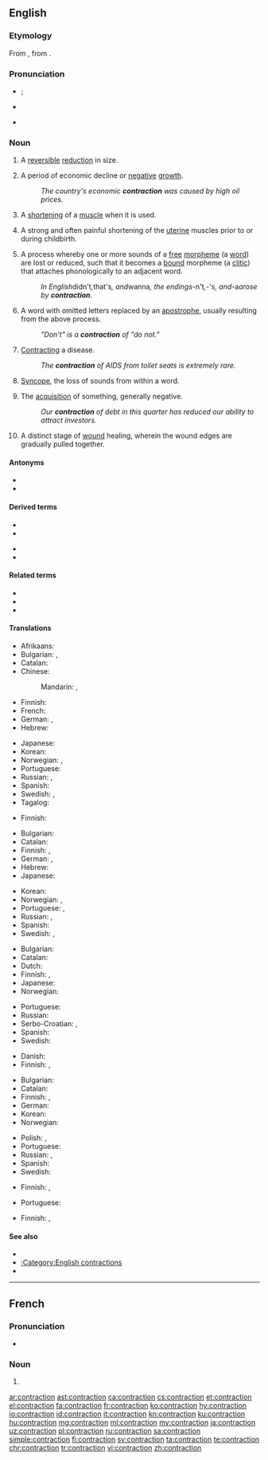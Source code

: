 ==English==

===Etymology===
From {{etyl|fro|en}} {{m|fro|contraction}}, from {{etyl|la|en}} {{m|la|contractiō}}.

===Pronunciation===
* {{a|UK}} {{IPA|/ˈkɒn.tɹæk.ʃən/|lang=en}} {{qualifier|stressed}}; {{IPA|/kənˈtræk.ʃən/|lang=en}} {{qualifier|unstressed}}
* {{a|US}} {{IPA|/kənˈtɹæk.ʃən/|lang=en}}
* {{rhymes|ækʃən|lang=en}}

===Noun===
{{en-noun}}

# A [[reversible]] [[reduction]] in size.
# {{lb|en|economics}} A period of economic decline or [[negative]] [[growth]].
#: ''The country's economic '''contraction''' was caused by high oil prices.''
# {{lb|en|biology}} A [[shorten]]ing of a [[muscle]] when it is used.
# {{lb|en|medicine}} A strong and often painful shortening of the [[uterine]] muscles prior to or during childbirth.
# {{lb|en|linguistics}} A process whereby one or more sounds of a [[free]] [[morpheme]] (a [[word]]) are lost or reduced, such that it becomes a [[bound]] morpheme (a [[clitic]]) that attaches phonologically to an adjacent word.
#: ''In English ''didn't'', ''that's'', and ''wanna'', the endings ''-n't'', ''-'s'', and ''-a'' arose by '''contraction'''.''
# {{lb|en|English orthography}} A word with omitted letters replaced by an [[apostrophe]], usually resulting from the above process.
#: ''"Don't" is a '''contraction''' of "do not."''
# {{lb|en|medicine}} [[contract|Contracting]] a disease.
#: ''The '''contraction''' of AIDS from toilet seats is extremely rare.''
# {{lb|en|phonetics}} [[syncope|Syncope]], the loss of sounds from within a word.
# The [[acquisition]] of something, generally negative.
#: ''Our '''contraction''' of debt in this quarter has reduced our ability to attract investors.''
# {{lb|en|medicine}} A distinct stage of [[wound]] healing, wherein the wound edges are gradually pulled together.

====Antonyms====
* {{l|en|expansion}}
* {{l|en|dilatation}}

====Derived terms====
{{der-top}}
* {{l|en|contractional}}
* {{l|en|contractionary}}
{{der-mid}}
* {{l|en|hypercontraction}}
* {{l|en|supercontraction}}
{{der-bottom}}

====Related terms====
* {{l|en|contract}}
* {{l|en|contractation}}
* {{l|en|contractive}}

====Translations====
{{trans-top|reversible reduction in size}}
* Afrikaans: {{t|af|verkleining}}
* Bulgarian: {{t+|bg|свиване|n}}, {{t+|bg|скъсяване|n}}
* Catalan: {{t|ca|contracció|f}}
* Chinese:
*: Mandarin: {{t|cmn|收縮|sc=Hani}}, {{t+|cmn|收缩|tr=shōusuō|sc=Hani}}
* Finnish: {{t|fi|supistuminen}}
* French: {{t+|fr|contraction|f}}
* German: {{t+|de|Verkleinerung}}, {{t+|de|Kontraktion}}
* Hebrew: {{t|he|התכווצות|f|tr=hitkavtzut}}
{{trans-mid}}
* Japanese: {{t+|ja|収縮|tr=しゅうしゅく, shūshuku|sc=Jpan}}
* Korean: {{t+|ko|단축|tr=danchuk}}
* Norwegian: {{t|no|kontraksjon}}, {{t|no|forminskning}}
* Portuguese: {{t+|pt|contração|f}}
* Russian: {{t+|ru|сокраще́ние|n}}, {{t+|ru|сжа́тие|n}}
* Spanish: {{t+|es|contracción|f}}
* Swedish: {{t+|sv|minskning}}, {{t+|sv|kontraktion}}
* Tagalog: {{t|tl|daginsin}}
{{trans-bottom}}

{{trans-top|economics: period of economic decline or negative growth}}
* Finnish: {{t+|fi|taantuma}}
{{trans-mid}}
{{trans-bottom}}

{{trans-top|shortening of a muscle when it is used}}
* Bulgarian: {{t+|bg|свиване|n}}
* Catalan: {{t|ca|contracció|f}}
* Finnish: {{t+|fi|supistus}}, {{t|fi|lihassupistus}}
* German: {{t+|de|Kontraktion|f}}, {{t|de|Zusammenziehen|n}}
* Hebrew: {{t|he|התכווצות|f|tr=hitkavtzut}}
* Japanese: {{t|ja|攣縮|tr=れんしゅく, renshuku|sc=Jpan}}
{{trans-mid}}
* Korean: {{t+|ko|위축|tr=wichuk}}
* Norwegian: {{t|no|kontraksjon}}, {{t|no|sammentrekning}}
* Portuguese: {{t+|pt|contração|f}}, {{t+|pt|crispação|f}}
* Russian: {{t+|ru|сокраще́ние|n}}, {{t+|ru|сжа́тие|n}}
* Spanish: {{t+|es|contracción|f}}
* Swedish: {{t+|sv|kontraktion}}, {{t|sv|sammandragning}}
{{trans-bottom}}

{{trans-top|painful shortening of the uterine muscles}}
* Bulgarian: {{t|bg|контракция|f}}
* Catalan: {{t|ca|contracció|f}}
* Dutch: {{t+|nl|wee|f}}
* Finnish: {{t|fi|synnytyssupistus}}, {{t+|fi|supistus}}
* Japanese: {{t|ja|陣痛|tr=じんつう, jintsū|sc=Jpan}}
* Norwegian: {{t|no|sammentrekning}}
{{trans-mid}}
* Portuguese: {{t+|pt|contração|f}}
* Russian: {{t+|ru|сокраще́ние|n}}
* Serbo-Croatian: {{t|sh|контракција|f|tr=kontrakcija|sc=Cyrl}}, {{t|sh|трудови|p|tr=trudovi|sc=Cyrl}}
* Spanish: {{t+|es|contracción|f}}
* Swedish: {{t|sv|sammandragning}}
{{trans-bottom}}

{{trans-top|linguistics: process whereby one or more sounds of a free morpheme are lost or reduced}}
* Danish: {{t+|da|sammentrækning|c}}
* Finnish: {{t+|fi|kontraktio}}, {{t|fi|supistuminen}}
{{trans-mid}}
{{trans-bottom}}

{{trans-top|word with omitted letters replaced by an apostrophe}}
* Bulgarian: {{t+|bg|съкращение|n}}
* Catalan: {{t|ca|contracció|f}}
* Finnish: {{t+|fi|kontraktio}}, {{t|fi|supistumamuoto}}
* German: {{t+|de|Kontraktion|f}}
* Korean: {{t|ko|단축어|tr=danchugeo}}
* Norwegian: {{t|no|sammentrekning}}
{{trans-mid}}
* Polish: {{t|pl|kontrakcja|f}}, {{t|pl|forma ściąnięta}}
* Portuguese: {{t+|pt|contração|f}}
* Russian: {{t+|ru|сокраще́ние|n}}, {{t+|ru|стяже́ние|n}}
* Spanish: {{t+|es|contracción|f}}
* Swedish: {{t|sv|sammandragning}}
{{trans-bottom}}

{{trans-top|medicine: contracting a disease}}
* Finnish: {{t+|fi|tarttuminen}}, {{t+|fi|tartunta}}
{{trans-mid}}
* Portuguese: {{t+|pt|contração|f}}
{{trans-bottom}}

{{trans-see|phonetics: loss of sounds from within a word|syncope}}

{{trans-top|acquisition of something, generally negative}}
{{trans-mid}}
{{trans-bottom}}

{{trans-top|medicine: stage of wound healing}}
* Finnish: {{t+|fi|lähentyminen}}, {{t+|fi|kontraktio}}
{{trans-mid}}
{{trans-bottom}}

====See also====
* {{l|en|omission}}
* [[:Category:English contractions]]
* {{pedialite|dab=contraction}}

----

==French==

===Pronunciation===
* {{audio|Fr-Paris--contraction.ogg|Audio (Paris)|lang=fr}}

===Noun===
{{fr-noun|f}}

# {{l|en|contraction}}

[[ar:contraction]]
[[ast:contraction]]
[[ca:contraction]]
[[cs:contraction]]
[[et:contraction]]
[[el:contraction]]
[[fa:contraction]]
[[fr:contraction]]
[[ko:contraction]]
[[hy:contraction]]
[[io:contraction]]
[[id:contraction]]
[[it:contraction]]
[[kn:contraction]]
[[ku:contraction]]
[[hu:contraction]]
[[mg:contraction]]
[[ml:contraction]]
[[my:contraction]]
[[ja:contraction]]
[[uz:contraction]]
[[pl:contraction]]
[[ru:contraction]]
[[sa:contraction]]
[[simple:contraction]]
[[fi:contraction]]
[[sv:contraction]]
[[ta:contraction]]
[[te:contraction]]
[[chr:contraction]]
[[tr:contraction]]
[[vi:contraction]]
[[zh:contraction]]